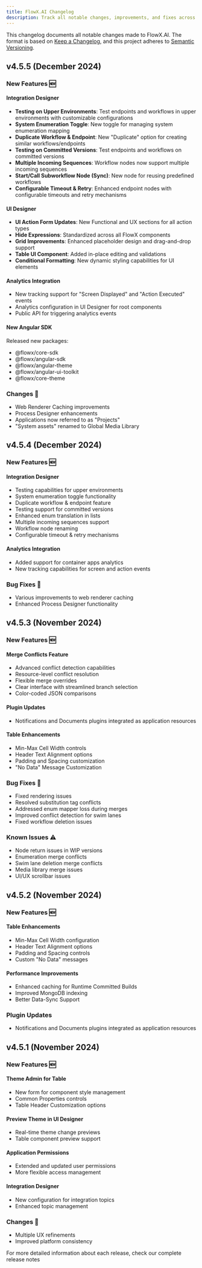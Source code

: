 ```yaml
---
title: FlowX.AI Changelog
description: Track all notable changes, improvements, and fixes across FlowX.AI versions.
---
```


This changelog documents all notable changes made to FlowX.AI. The format is based on [Keep a Changelog](https://keepachangelog.com/en/1.0.0/), and this project adheres to [Semantic Versioning](https://semver.org/spec/v2.0.0.html).

## v4.5.5 (December 2024)

### New Features 🆕

#### Integration Designer
- **Testing on Upper Environments**: Test endpoints and workflows in upper environments with customizable configurations
- **System Enumeration Toggle**: New toggle for managing system enumeration mapping
- **Duplicate Workflow & Endpoint**: New "Duplicate" option for creating similar workflows/endpoints
- **Testing on Committed Versions**: Test endpoints and workflows on committed versions
- **Multiple Incoming Sequences**: Workflow nodes now support multiple incoming sequences
- **Start/Call Subworkflow Node (Sync)**: New node for reusing predefined workflows
- **Configurable Timeout & Retry**: Enhanced endpoint nodes with configurable timeouts and retry mechanisms

#### UI Designer
- **UI Action Form Updates**: New Functional and UX sections for all action types
- **Hide Expressions**: Standardized across all FlowX components
- **Grid Improvements**: Enhanced placeholder design and drag-and-drop support
- **Table UI Component**: Added in-place editing and validations
- **Conditional Formatting**: New dynamic styling capabilities for UI elements

#### Analytics Integration
- New tracking support for "Screen Displayed" and "Action Executed" events
- Analytics configuration in UI Designer for root components
- Public API for triggering analytics events

#### New Angular SDK
Released new packages:
- @flowx/core-sdk
- @flowx/angular-sdk
- @flowx/angular-theme
- @flowx/angular-ui-toolkit
- @flowx/core-theme

### Changes 🔧
- Web Renderer Caching improvements
- Process Designer enhancements
- Applications now referred to as "Projects"
- "System assets" renamed to Global Media Library

## v4.5.4 (December 2024)

### New Features 🆕

#### Integration Designer
- Testing capabilities for upper environments
- System enumeration toggle functionality
- Duplicate workflow & endpoint feature
- Testing support for committed versions
- Enhanced enum translation in lists
- Multiple incoming sequences support
- Workflow node renaming
- Configurable timeout & retry mechanisms

#### Analytics Integration
- Added support for container apps analytics
- New tracking capabilities for screen and action events

### Bug Fixes 🐞
- Various improvements to web renderer caching
- Enhanced Process Designer functionality

## v4.5.3 (November 2024)

### New Features 🆕

#### Merge Conflicts Feature
- Advanced conflict detection capabilities
- Resource-level conflict resolution
- Flexible merge overrides
- Clear interface with streamlined branch selection
- Color-coded JSON comparisons

#### Plugin Updates
- Notifications and Documents plugins integrated as application resources

#### Table Enhancements
- Min-Max Cell Width controls
- Header Text Alignment options
- Padding and Spacing customization
- "No Data" Message Customization

### Bug Fixes 🐞
- Fixed rendering issues
- Resolved substitution tag conflicts
- Addressed enum mapper loss during merges
- Improved conflict detection for swim lanes
- Fixed workflow deletion issues

### Known Issues ⚠️
- Node return issues in WIP versions
- Enumeration merge conflicts
- Swim lane deletion merge conflicts
- Media library merge issues
- UI/UX scrollbar issues

## v4.5.2 (November 2024)

### New Features 🆕

#### Table Enhancements
- Min-Max Cell Width configuration
- Header Text Alignment options
- Padding and Spacing controls
- Custom "No Data" messages

#### Performance Improvements
- Enhanced caching for Runtime Committed Builds
- Improved MongoDB indexing
- Better Data-Sync Support

### Plugin Updates
- Notifications and Documents plugins integrated as application resources

## v4.5.1 (November 2024)

### New Features 🆕

#### Theme Admin for Table
- New form for component style management
- Common Properties controls
- Table Header Customization options

#### Preview Theme in UI Designer
- Real-time theme change previews
- Table component preview support

#### Application Permissions
- Extended and updated user permissions
- More flexible access management

#### Integration Designer
- New configuration for integration topics
- Enhanced topic management

### Changes 🔧
- Multiple UX refinements
- Improved platform consistency

<Card title="View Full Release Notes" href="/release-notes/overview" icon="book-open">
For more detailed information about each release, check our complete release notes
</Card>